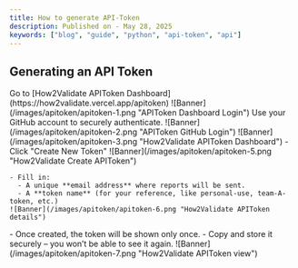 ```yaml
---
title: How to generate API-Token
description: Published on - May 28, 2025
keywords: ["blog", "guide", "python", "api-token", "api"]
---
```


## Generating an API Token

<Step>
  <StepItem title="Navigate to APIToken Dashboard">
    Go to [How2Validate APIToken Dashboard](https://how2validate.vercel.app/apitoken)
    ![Banner](/images/apitoken/apitoken-1.png "APIToken Dashboard Login")

  </StepItem>

<StepItem title="Sign-In via GitHub:">
  Use your GitHub account to securely authenticate.
  ![Banner](/images/apitoken/apitoken-2.png "APIToken GitHub Login")
</StepItem>

<StepItem title="Dashboard:">
  ![Banner](/images/apitoken/apitoken-3.png "How2Validate APIToken Dashboard")
</StepItem>

  <StepItem title="Create a New Token:">
    - Click "Create New Token"
    ![Banner](/images/apitoken/apitoken-5.png "How2Validate Create APIToken")

    - Fill in:
      - A unique **email address** where reports will be sent.
      - A **token name** (for your reference, like personal-use, team-A-token, etc.)
    ![Banner](/images/apitoken/apitoken-6.png "How2Validate APIToken details")

  </StepItem>

  <StepItem title="Copy Your Token:">
    - Once created, the token will be shown only once.
    - Copy and store it securely – you won’t be able to see it again.
    ![Banner](/images/apitoken/apitoken-7.png "How2Validate APIToken view")
  </StepItem>
</Step>
